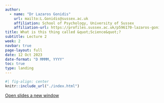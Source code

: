 ```yaml
---
author:
  - name: "Dr Lazaros Gonidis"
    url: mailto:L.Gonidis@sussex.ac.uk
    affiliation: School of Psychology, University of Sussex
    affiliation-url: https://profiles.sussex.ac.uk/p596170-lazaros-gonidis
title: What is this thing called &quot;Science&quot;?
subtitle: Lecture 2
week: 2
navbar: true
page-layout: full
date: 12 Oct 2023
date-format: "D MMMM, YYYY"
toc: true
type: landing
---
```


```r
#| fig-align: center
knitr::include_url("./index.html")
```
[Open slides a new window](./index.html)

